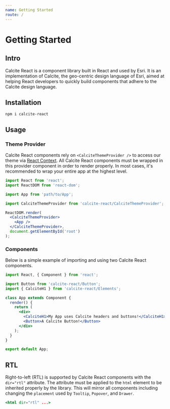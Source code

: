 ```yaml
---
name: Getting Started
route: /
---
```


# Getting Started

## Intro

Calcite React is a component library built in React and used by Esri. It is an
implementation of Calcite, the geo-centric design language of Esri, aimed at
helping React developers to quickly build components that adhere to the Calcite
design language.

## Installation

```shell
npm i calcite-react
```

## Usage

### Theme Provider

Calcite React components rely on `<CalciteThemeProvider />` to access our theme
via [React Context](https://reactjs.org/docs/context.html). All Calcite React
components must be wrapped in this provider component in order to render
properly. In most cases, it's recommended to wrap your entire app at the highest
level.

```jsx
import React from 'react';
import ReactDOM from 'react-dom';

import App from 'path/to/App';

import CalciteThemeProvider from 'calcite-react/CalciteThemeProvider';

ReactDOM.render(
  <CalciteThemeProvider>
    <App />
  </CalciteThemeProvider>,
  document.getElementById('root')
);
```

### Components

Below is a simple example of importing and using two Calcite React components.

```jsx
import React, { Component } from 'react';

import Button from 'calcite-react/Button';
import { CalciteH1 } from 'calcite-react/Elements';

class App extends Component {
  render() {
    return (
      <div>
        <CalciteH1>My App uses Calcite headers and buttons!</CalciteH1>
        <Button>A Calcite Button!</Button>
      </div>
    );
  }
}

export default App;
```

## RTL
Right-to-left (RTL) is supported by Calcite React components with the `dir="rtl"`
attribute. The attribute must be applied to the `html` element to be inherited
properly by the library. This will mirror all components including changing the
`placement` used by `Tooltip`, `Popover`, and `Drawer`.
```jsx
<html dir="rtl" ...>
```
